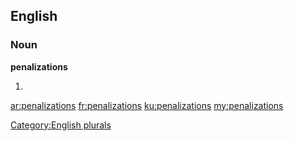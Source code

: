 ==English==

===Noun===
'''penalizations'''

# {{plural of|[[penalization]]}}

[[Category:English plurals]]

[[ar:penalizations]]
[[fr:penalizations]]
[[ku:penalizations]]
[[my:penalizations]]